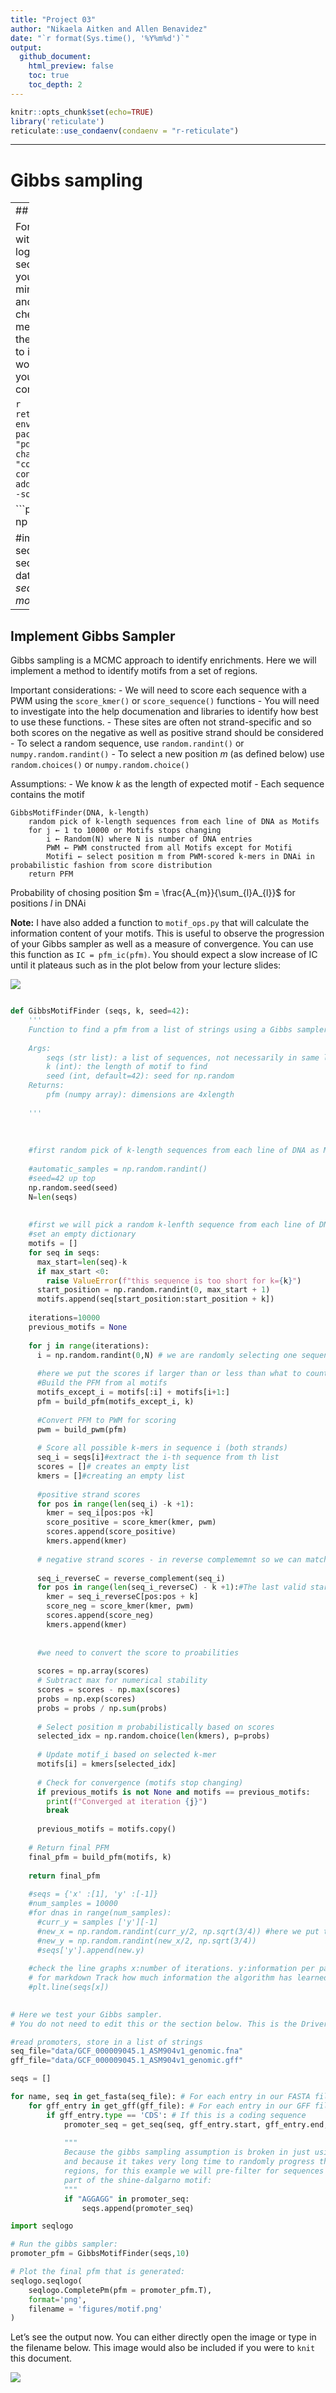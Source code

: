```yaml
---
title: "Project 03"
author: "Nikaela Aitken and Allen Benavidez"
date: "`r format(Sys.time(), '%Y%m%d')`"
output:
  github_document:
    html_preview: false
    toc: true
    toc_depth: 2
---
```


```r
knitr::opts_chunk$set(echo=TRUE)
library('reticulate')
reticulate::use_condaenv(condaenv = "r-reticulate")
```

---

# Gibbs sampling

---
## Imports

For this project, it tasks you with creating a sequence logo to plot the motif sequences identified through your algorithm.
This is a very minor portion of the project and is best used for checking your work. That means that if you cannot get the library
that you are about to install to work, don't worry. At a bare minimum, you only need `numpy` to complete this project.

```r
reticulate::conda_install(
  envname = "r-reticulate", 
  packages=c("seqlogo", "pdf2svg", "setuptools"),
  channel=c("bioconda", "conda-forge"), 
  conda="auto", 
  additionall_install_args="--solver=libmamba"
)
```


```python
import numpy as np

#import function for building sequence motif & idenfitying seqs matching to motif
from data_readers import *
from seq_ops import get_seq
from motif_ops import *
```

---
## Implement Gibbs Sampler


Gibbs sampling is a MCMC approach to identify enrichments. Here we will implement a method to identify motifs from a set of regions. 

Important considerations:
- We will need to score each sequence with a PWM using the `score_kmer()` or `score_sequence()` functions
    - You will need to investigate into the help documenation and libraries to identify how best to use these functions. 
- These sites are often not strand-specific and so both scores on the negative as well as positive strand should be considered
- To select a random sequence, use `random.randint()` or `numpy.random.randint()`
- To select a new position $m$ (as defined below) use `random.choices()` or `numpy.random.choice()`  

Assumptions: 
- We know $k$ as the length of expected motif
- Each sequence contains the motif


```
GibbsMotifFinder(DNA, k-length)
    random pick of k-length sequences from each line of DNA as Motifs
    for j ← 1 to 10000 or Motifs stops changing
        i ← Random(N) where N is number of DNA entries
        PWM ← PWM constructed from all Motifs except for Motifi
        Motifi ← select position m from PWM-scored k-mers in DNAi in probabilistic fashion from score distribution
    return PFM
```

Probability of chosing position $m = \frac{A_{m}}{\sum_{l}A_{l}}$ for positions $l$ in DNAi


**Note:** I have also added a function to `motif_ops.py` that will calculate the information content of your motifs. This is useful to observe the progression of your Gibbs sampler as well as a measure of convergence. You can use this function as `IC = pfm_ic(pfm)`. You should expect a slow increase of IC until it plateaus such as in the plot below from your lecture slides:

![]('figures/Gibbs_Sampling.png')

```python

```




```python
def GibbsMotifFinder (seqs, k, seed=42):
    '''
    Function to find a pfm from a list of strings using a Gibbs sampler
    
    Args: 
        seqs (str list): a list of sequences, not necessarily in same lengths
        k (int): the length of motif to find
        seed (int, default=42): seed for np.random
    Returns:
        pfm (numpy array): dimensions are 4xlength
        
    '''
    
    
    
    #first random pick of k-length sequences from each line of DNA as Motifs : To select a random sequence, use `random.randint()` or `numpy.random.randint()`
    
    #automatic_samples = np.random.randint()
    #seed=42 up top
    np.random.seed(seed)
    N=len(seqs)
    
    
    #first we will pick a random k-lenfth sequence from each line of DNA as motifs
    #set an empty dictionary 
    motifs = []
    for seq in seqs:
      max_start=len(seq)-k
      if max_start <0:
        raise ValueError(f"this sequence is too short for k={k}")
      start_position = np.random.randint(0, max_start + 1)
      motifs.append(seq[start_position:start_position + k])
      
    iterations=10000
    previous_motifs = None
    
    for j in range(iterations):
      i = np.random.randint(0,N) # we are randomly selecting one sequence to update
      
      #here we put the scores if larger than or less than what to count or throw out
      #Build the PFM from al motifs
      motifs_except_i = motifs[:i] + motifs[i+1:]
      pfm = build_pfm(motifs_except_i, k)
        
      #Convert PFM to PWM for scoring
      pwm = build_pwm(pfm)
        
      # Score all possible k-mers in sequence i (both strands)
      seq_i = seqs[i]#extract the i-th sequence from th list
      scores = []# creates an empty list
      kmers = []#creating an empty list 
      
      #positive strand scores
      for pos in range(len(seq_i) -k +1):
        kmer = seq_i[pos:pos +k]
        score_positive = score_kmer(kmer, pwm)
        scores.append(score_positive)
        kmers.append(kmer)
     
      # negative strand scores - in reverse complememnt so we can match them
      
      seq_i_reverseC = reverse_complement(seq_i)
      for pos in range(len(seq_i_reverseC) - k +1):#The last valid starting position for a k-mer is len(seq) - k, and we add +1 because range() is exclusive of its stop value.
        kmer = seq_i_reverseC[pos:pos + k]
        score_neg = score_kmer(kmer, pwm)
        scores.append(score_neg)
        kmers.append(kmer)
    
    
      #we need to convert the score to proabilities 
    
      scores = np.array(scores)  
      # Subtract max for numerical stability
      scores = scores - np.max(scores)
      probs = np.exp(scores)
      probs = probs / np.sum(probs)
        
      # Select position m probabilistically based on scores
      selected_idx = np.random.choice(len(kmers), p=probs)
        
      # Update motif_i based on selected k-mer
      motifs[i] = kmers[selected_idx]
        
      # Check for convergence (motifs stop changing)
      if previous_motifs is not None and motifs == previous_motifs: 
        print(f"Converged at iteration {j}")
        break
        
      previous_motifs = motifs.copy()  
    
    # Return final PFM
    final_pfm = build_pfm(motifs, k)
    
    return final_pfm
        
    #seqs = {'x' :[1], 'y' :[-1]}
    #num_samples = 10000
    #for dnas in range(num_samples):
      #curr_y = samples ['y'][-1]
      #new_x = np.random.randint(curr_y/2, np.sqrt(3/4)) #here we put the scores if larger than or less than what to count or throw out
      #new_y = np.random.randint(new_x/2, np.sqrt(3/4))
      #seqs['y'].append(new.y)
      
    #check the line graphs x:number of iterations. y:information per parameter bits
    # for markdown Track how much information the algorithm has learned as it keeps iterating.
    #plt.line(seqs[x])
    
```


```python
# Here we test your Gibbs sampler.
# You do not need to edit this or the section below. This is the Driver program

#read promoters, store in a list of strings
seq_file="data/GCF_000009045.1_ASM904v1_genomic.fna"
gff_file="data/GCF_000009045.1_ASM904v1_genomic.gff"

seqs = []

for name, seq in get_fasta(seq_file): # For each entry in our FASTA file
    for gff_entry in get_gff(gff_file): # For each entry in our GFF file
        if gff_entry.type == 'CDS': # If this is a coding sequence
            promoter_seq = get_seq(seq, gff_entry.start, gff_entry.end, gff_entry.strand, 50) # Extract 50 bp as a promoter
    
            """
            Because the gibbs sampling assumption is broken in just using promoters,
            and because it takes very long time to randomly progress through so many
            regions, for this example we will pre-filter for sequences that all contain
            part of the shine-dalgarno motif:
            """
            if "AGGAGG" in promoter_seq:
                seqs.append(promoter_seq)
```


```python
import seqlogo

# Run the gibbs sampler:
promoter_pfm = GibbsMotifFinder(seqs,10)

# Plot the final pfm that is generated: 
seqlogo.seqlogo(
    seqlogo.CompletePm(pfm = promoter_pfm.T), 
    format='png', 
    filename = 'figures/motif.png'
)
```

Let's see the output now. You can either directly open the image or type in the
filename below. This image would also be included if you were to `knit` this document.

![](figures/motif.png)
